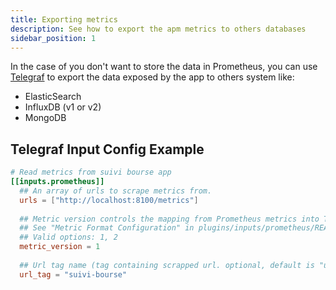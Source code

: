 ```yaml
---
title: Exporting metrics
description: See how to export the apm metrics to others databases
sidebar_position: 1
---
```


In the case of you don't want to store the data in Prometheus, you can use [Telegraf](https://docs.influxdata.com/telegraf/v1.23/) to export the data exposed by the app to others system like:
- ElasticSearch
- InfluxDB (v1 or v2)
- MongoDB

## Telegraf Input Config Example

```toml
# Read metrics from suivi bourse app
[[inputs.prometheus]]
  ## An array of urls to scrape metrics from.
  urls = ["http://localhost:8100/metrics"]
  
  ## Metric version controls the mapping from Prometheus metrics into Telegraf metrics.
  ## See "Metric Format Configuration" in plugins/inputs/prometheus/README.md for details.
  ## Valid options: 1, 2
  metric_version = 1
  
  ## Url tag name (tag containing scrapped url. optional, default is "url")
  url_tag = "suivi-bourse"
```

